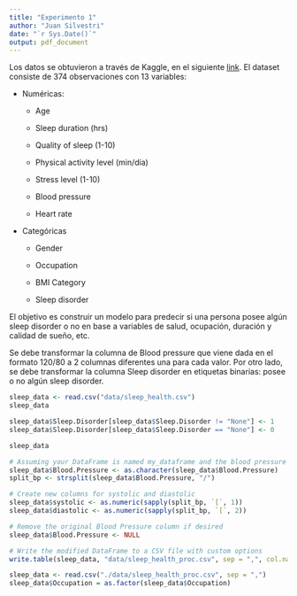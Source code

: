 ```yaml
---
title: "Experimento 1"
author: "Juan Silvestri"
date: "`r Sys.Date()`"
output: pdf_document
---
```


Los datos se obtuvieron a través de Kaggle, en el siguiente [link](https://www.kaggle.com/datasets/uom190346a/sleep-health-and-lifestyle-dataset). El dataset consiste de 374 observaciones con 13 variables:

-   Numéricas:

    -   Age

    -   Sleep duration (hrs)

    -   Quality of sleep (1-10)

    -   Physical activity level (min/día)

    -   Stress level (1-10)

    -   Blood pressure

    -   Heart rate

-   Categóricas

    -   Gender

    -   Occupation

    -   BMI Category

    -   Sleep disorder

El objetivo es construir un modelo para predecir si una persona posee algún sleep disorder o no en base a variables de salud, ocupación, duración y calidad de sueño, etc.

Se debe transformar la columna de Blood pressure que viene dada en el formato 120/80 a 2 columnas diferentes una para cada valor. Por otro lado, se debe transformar la columna Sleep disorder en etiquetas binarias: posee o no algún sleep disorder.

```r
sleep_data <- read.csv("data/sleep_health.csv")
sleep_data
```

```r
sleep_data$Sleep.Disorder[sleep_data$Sleep.Disorder != "None"] <- 1
sleep_data$Sleep.Disorder[sleep_data$Sleep.Disorder == "None"] <- 0

sleep_data
```

```r

# Assuming your DataFrame is named my_dataframe and the blood pressure column is named "Blood Pressure"
sleep_data$Blood.Pressure <- as.character(sleep_data$Blood.Pressure)
split_bp <- strsplit(sleep_data$Blood.Pressure, "/")

# Create new columns for systolic and diastolic
sleep_data$systolic <- as.numeric(sapply(split_bp, `[`, 1))
sleep_data$diastolic <- as.numeric(sapply(split_bp, `[`, 2))

# Remove the original Blood Pressure column if desired
sleep_data$Blood.Pressure <- NULL


```

```r
# Write the modified DataFrame to a CSV file with custom options
write.table(sleep_data, "data/sleep_health_proc.csv", sep = ",", col.names = TRUE, row.names = FALSE)

```

```r
sleep_data <- read.csv("./data/sleep_health_proc.csv", sep = ",")
sleep_data$Occupation = as.factor(sleep_data$Occupation)
```
